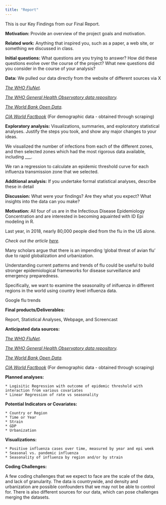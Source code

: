 ```yaml
---
title: "Report"
---
```


This is our Key Findings from our Final Report. 

**Motivation:**
Provide an overview of the project goals and motivation.

**Related work:** 
Anything that inspired you, such as a paper, a web site, or something we discussed in class.

**Initial questions:**
What questions are you trying to answer? How did these questions evolve over the course of the project? What new questions did you consider in the course of your analysis?

**Data:**
We pulled our data directly from the website of different sources via X

_[The WHO FluNet](http://apps.who.int/flumart/Default?ReportNo=12)._

_[The WHO General Health Observatory data repository](http://apps.who.int/gho/data/node.main.HWF10?lang=en)._

_[The World Bank Open Data](http://apps.who.int/gho/data/node.main.HWF10?lang=en)._

_[CIA World Factbook](https://www.cia.gov/library/publications/the-world-factbook/)_ (For demographic data - obtained through scraping)

**Exploratory analysis:** 
Visualizations, summaries, and exploratory statistical analyses. Justify the steps you took, and show any major changes to your ideas.

We visualized the number of infections from each of the different zones, and then selected zones which had the most rigorous data available, including ___. 

We ran a regression to calculate an epidemic threshold curve for each influenza transmission zone that we selected. 

**Additional analysis:** 
If you undertake formal statistical analyses, describe these in detail

**Discussion:** 
What were your findings? Are they what you expect? What insights into the data can you make?

**Motivation:** 
All four of us are in the Infectious Disease Epidemiology Concentration and are interested in becoming aquainted with ID Epi modeling in R. 

Last year, in 2018, nearly 80,000 people died from the flu in the US alone. 

_Check out the article [here](https://www.cnn.com/2018/09/26/health/flu-deaths-2017--2018-cdc-bn/index.html)._

Many scholars argue that there is an impending 'global threat of avian flu' due to rapid globalization and urbanization. 

Understanding current patterns and trends of flu could be useful to build stronger epidemiological frameworks for disease surveillance and emergency preparedness. 

Specifically, we want to examime the seasonality of inlfuenza in different regions in the world using country level influenza data.  

Google flu trends

**Final products/Deliverables:**

Report, Statistical Analyses, Webpage, and Screencast

**Anticipated data sources:** 

_[The WHO FluNet](http://apps.who.int/flumart/Default?ReportNo=12)._

_[The WHO General Health Observatory data repository](http://apps.who.int/gho/data/node.main.HWF10?lang=en)._

_[The World Bank Open Data](http://apps.who.int/gho/data/node.main.HWF10?lang=en)._

_[CIA World Factbook](https://www.cia.gov/library/publications/the-world-factbook/)_ (For demographic data - obtained through scraping)

**Planned analyses:**

    * Logisitic Regression with outcome of epidemic threshold with interaction from various covariates
    * Linear Regression of rate vs seasonality
  
**Potential Indicators or Covariates:**

    * Country or Region
    * Time or Year
    * Strain
    * GDP
    * Urbanization
    
**Visualizations:**

    * Positive influenza cases over time, measured by year and epi week
    * Seasonal vs. pandemic influenza 
    * Seasonality of influenza by region and/or by strain
    
**Coding Challenges:**

A few coding challenges that we expect to face are the scale of the data, and lack of granularity.  The data is countrywide, and density and urbanization are possible confounders that we may not be able to control for.  There is also different sources for our data, which can pose challenges merging the datasets.  